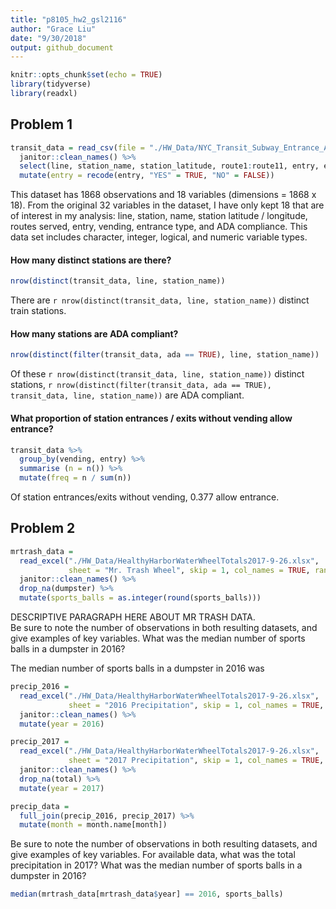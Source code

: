```yaml
---
title: "p8105_hw2_gsl2116"
author: "Grace Liu"
date: "9/30/2018"
output: github_document
---
```


```r
knitr::opts_chunk$set(echo = TRUE)
library(tidyverse)
library(readxl)
```

## Problem 1
```r
transit_data = read_csv(file = "./HW_Data/NYC_Transit_Subway_Entrance_And_Exit_Data.csv") %>% 
  janitor::clean_names() %>% 
  select(line, station_name, station_latitude, route1:route11, entry, entrance_type, vending, ada) %>% 
  mutate(entry = recode(entry, "YES" = TRUE, "NO" = FALSE))
```
This dataset has 1868 observations and 18 variables (dimensions = 1868 x 18). From the original 32 variables in the dataset, I have only kept 18 that are of interest in my analysis: line, station, name, station latitude / longitude, routes served, entry, vending, entrance type, and ADA compliance. This data set includes character, integer, logical, and numeric variable types.  

#### How many distinct stations are there?
```r
nrow(distinct(transit_data, line, station_name))
```
There are `r nrow(distinct(transit_data, line, station_name))` distinct train stations.

#### How many stations are ADA compliant?
```r
nrow(distinct(filter(transit_data, ada == TRUE), line, station_name))
```
Of these `r nrow(distinct(transit_data, line, station_name))` distinct stations, `r nrow(distinct(filter(transit_data, ada == TRUE), transit_data, line, station_name))` are ADA compliant.

#### What proportion of station entrances / exits without vending allow entrance?
```r
transit_data %>%
  group_by(vending, entry) %>%
  summarise (n = n()) %>%
  mutate(freq = n / sum(n))
```
Of station entrances/exits without vending, 0.377 allow entrance.

## Problem 2
```r
mrtrash_data =
  read_excel("./HW_Data/HealthyHarborWaterWheelTotals2017-9-26.xlsx",
             sheet = "Mr. Trash Wheel", skip = 1, col_names = TRUE, range = "A2:N256") %>% 
  janitor::clean_names() %>% 
  drop_na(dumpster) %>% 
  mutate(sports_balls = as.integer(round(sports_balls)))
```
DESCRIPTIVE PARAGRAPH HERE ABOUT MR TRASH DATA.  
Be sure to note the number of observations in both resulting datasets, and give examples of key variables. What was the median number of sports balls in a dumpster in 2016?

The median number of sports balls in a dumpster in 2016 was 

```r
precip_2016 =
  read_excel("./HW_Data/HealthyHarborWaterWheelTotals2017-9-26.xlsx",
             sheet = "2016 Precipitation", skip = 1, col_names = TRUE, range = "A2:B14") %>% 
  janitor::clean_names() %>% 
  mutate(year = 2016)

precip_2017 =
  read_excel("./HW_Data/HealthyHarborWaterWheelTotals2017-9-26.xlsx",
             sheet = "2017 Precipitation", skip = 1, col_names = TRUE, range = "A2:B14") %>%
  janitor::clean_names() %>% 
  drop_na(total) %>% 
  mutate(year = 2017)

precip_data =
  full_join(precip_2016, precip_2017) %>% 
  mutate(month = month.name[month])
```
Be sure to note the number of observations in both resulting datasets, and give examples of key variables. For available data, what was the total precipitation in 2017? What was the median number of sports balls in a dumpster in 2016?

```r
median(mrtrash_data[mrtrash_data$year] == 2016, sports_balls)

```


